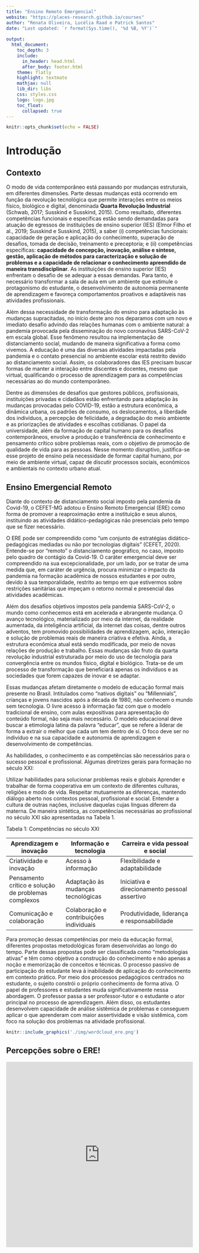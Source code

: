 ```yaml
---
title: "Ensino Remoto Emergencial"
website: "https://places-research.github.io/courses"
author: "Renata Oliveira, Lucélia Raad e Patrick Santos"
date: "Last updated: `r format(Sys.time(), '%d %B, %Y')`"
    
output:
  html_document:
    toc_depth: 3
    include:
      in_header: head.html
      after_body: footer.html
    theme: flatly
    highlight: textmate
    mathjax: null
    lib_dir: libs
    css: styles.css
    logo: logo.jpg
    toc_float:
      collapsed: true
---
```


```r
knitr::opts_chunk$set(echo = FALSE)
```


# Introdução {.tabset .tabset-fade .tabset-pills}

## Contexto {-}
:::justa
O modo de vida contemporâneo está passando por mudanças estruturais, em diferentes dimensões. Parte dessas mudanças está ocorrendo em função da revolução tecnológica que permite interações entre os meios físico, biológico e digital, denominada **Quarta Revolução Industrial** (Schwab, 2017; Susskind e Susskind, 2015). Como resultado, diferentes competências funcionais e específicas estão sendo demandadas para atuação de egressos de instituições de ensino superior (IES) (Elmor Filho et al., 2019; Susskind e Susskind, 2015), a saber (i) competências funcionais: capacidade de geração e aplicação do conhecimento, superação de desafios, tomada de decisão, treinamento e preceptoria; e (ii) competências específicas: **capacidade de concepção, inovação, análise e síntese, gestão, aplicação de métodos para caracterização e solução de problemas e a capacidade de relacionar o conhecimento apreendido de maneira transdisciplinar**. As instituições de ensino superior (IES) enfrentam o desafio de se adequar a essas demandas. Para tanto, é necessário transformar a sala de aula em um ambiente que estimule o protagonismo do estudante, o desenvolvimento de autonomia permanente de aprendizagem e favoreça comportamentos proativos e adaptáveis nas atividades profissionais.   

Além dessa necessidade de transformação do ensino para adaptação às mudanças supracitadas, no início deste ano nos deparamos com um novo e imediato desafio advindo das relações humanas com o ambiente natural: a pandemia provocada pela disseminação do novo coronavírus SARS-CoV-2 em escala global. Esse fenômeno resultou na implementação de distanciamento social, mudando de maneira significativa a forma como vivemos. A educação é uma das diversas atividades impactadas pela pandemia e o contato presencial no ambiente escolar está restrito devido ao distanciamento social. Assim, os colaboradores das IES precisam buscar formas de manter a interação entre discentes e docentes, mesmo que virtual, qualificando o processo de aprendizagem para as competências necessárias ao do mundo contemporâneo. 

Dentre as dimensões de desafios que gestores públicos, profissionais, instituições privadas e cidadãos estão enfrentando para adaptação às mudanças provocadas pelo COVID-19, estão a estrutura econômica, a dinâmica urbana, os padrões de consumo, os deslocamentos, a liberdade dos indivíduos, a percepção de felicidade, a degradação do meio ambiente e as priorizações de atividades e escolhas cotidianas. O papel da universidade, além da formação de capital humano para os desafios contemporâneos, envolve a produção e transferência de conhecimento e pensamento crítico sobre problemas reais, com o objetivo de promoção de qualidade de vida para as pessoas. Nesse momento disruptivo, justifica-se esse projeto de ensino pela necessidade de formar capital humano, por meio de ambiente virtual, capaz de discutir processos sociais, econômicos e ambientais no contexto urbano atual. 
:::

## Ensino Emergencial Remoto
:::justa
Diante do contexto de distanciamento social imposto pela pandemia da Covid-19, o CEFET-MG adotou o Ensino Remoto Emergencial (ERE) como forma de promover a reaproximação entre a instituição e seus alunos, instituindo as atividades didático-pedagógicas não presenciais pelo tempo que se fizer necessário.

O ERE pode ser compreendido como “um conjunto de estratégias didático-pedagógicas mediadas ou não por tecnologias digitais” (CEFET, 2020). Entende-se por “remoto” o distanciamento geográfico, no caso, imposto pelo quadro de contágio da Covid-19. O caráter emergencial deve ser compreendido na sua excepcionalidade, por um lado, por se tratar de uma medida que, em caráter de urgência, procura minimizar o impacto da pandemia na formação acadêmica de nossos estudantes e por outro, devido à sua temporalidade, restrito ao tempo em que estivermos sobre restrições sanitárias que impeçam o retorno normal e presencial das atividades acadêmicas.

Além dos desafios objetivos impostos pela pandemia SARS-CoV-2, o mundo como conhecemos está em acelerada e abrangente mudança. O avanço tecnológico, materializado por meio da internet, da realidade aumentada, da inteligência artificial, da internet das coisas, dentre outros adventos, tem promovido possibilidades de aprendizagem, ação, interação e solução de problemas reais de maneira criativa e efetiva. Ainda, a estrutura econômica atual está sendo modificada, por meio de novas relações de produção e trabalho. Essas mudanças são fruto da quarta revolução industrial estruturada por meio do uso de tecnologia para convergência entre os mundos físico, digital e biológico. Trata-se de um processo de transformação que beneficiará apenas os indivíduos e as sociedades que forem capazes de inovar e se adaptar.

Essas mudanças afetam diretamente o modelo de educação formal mais presente no Brasil. Intitulados como “nativos digitais” ou “Millennials”, crianças e jovens nascidos após a década de 1980, não conhecem o mundo sem tecnologia. O livre acesso à informação faz com que o modelo tradicional de ensino, com aulas expositivas para apresentação do conteúdo formal, não seja mais necessário. O modelo educacional deve buscar a etimologia latina da palavra “educar”, que se refere a liderar de forma a extrair o melhor que cada um tem dentro de si. O foco deve ser no indivíduo e na sua capacidade e autonomia de aprendizagem e desenvolvimento de competências.

As habilidades, o conhecimento e as competências são necessários para o sucesso pessoal e profissional. Algumas diretrizes gerais para formação no século XXI:

Utilizar habilidades para solucionar problemas reais e globais
Aprender e trabalhar de forma cooperativa em um contexto de diferentes culturas, religiões e modo de vida. Respeitar mutuamente as diferenças, mantendo diálogo aberto nos contextos pessoal, profissional e social.
Entender a cultura de outras nações, inclusive daquelas cujas línguas diferem da materna.
De maneira sintética, as competências necessárias ao profissional no século XXI são apresentadas na Tabela 1. 
:::

Tabela 1: Competências no século XXI

Aprendizagem e inovação |Informação e tecnologia|Carreira e vida pessoal e social
------------------------|-----------------------|--------------------------------
Criatividade e inovação |Acesso à informação|Flexibilidade e adaptabilidade
Pensamento crítico e solução de problemas complexos|Adaptação às mudanças tecnológicas|Iniciativa e direcionamento pessoal assertivo
Comunicação e colaboração|Colaboração e contribuições individuais|Produtividade, liderança e responsabilidade
:::justa
Para promoção dessas competências por meio da educação formal, diferentes propostas metodológicas foram desenvolvidas ao longo do tempo. Parte dessas propostas pode ser classificada como "metodologias ativas" e têm como objetivo a construção do conhecimento e não apenas a noção e memorização de conceitos e técnicas. O processo passivo de participação do estudante leva à inabilidade de aplicação do conhecimento em contexto prático. Por meio dos processos pedagógicos centrados no estudante, o sujeito constrói o próprio conhecimento de forma ativa. O papel de professores e estudantes muda significativamente nessa abordagem. O professor passa a ser professor-tutor e o estudante o ator principal no processo de aprendizagem. Além disso, os estudantes desenvolvem capacidade de análise sistêmica de problemas e conseguem aplicar o que aprenderam com maior assertividade e visão sistêmica, com foco na solução dos problemas na atividade profissional. 
:::


```r
knitr::include_graphics('./img/wordcloud_ere.png')
```


## Percepções sobre o ERE! 

<iframe width="100%" height="500" src="https://www.youtube.com/embed/AkdM0YRz_j0" frameborder="0" allow="accelerometer; autoplay; encrypted-media; gyroscope; picture-in-picture" allowfullscreen></iframe>

